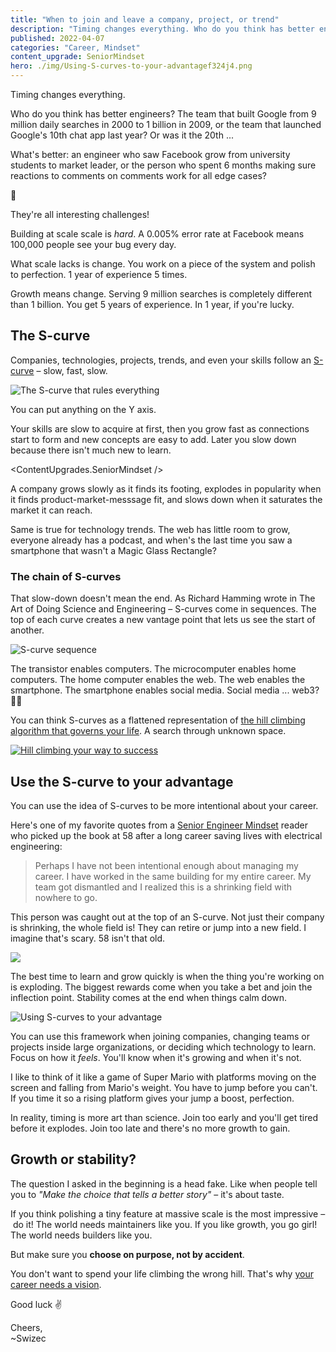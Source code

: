 ```yaml
---
title: "When to join and leave a company, project, or trend"
description: "Timing changes everything. Who do you think has better engineers? The team that built Google from 9 million daily searches in 2000 to 1 billion in 2009, or the team that launched Google's 10th chat app last year?"
published: 2022-04-07
categories: "Career, Mindset"
content_upgrade: SeniorMindset
hero: ./img/Using-S-curves-to-your-advantagef324j4.png
---
```



Timing changes everything.

Who do you think has better engineers? The team that built Google from 9 million daily searches in 2000 to 1 billion in 2009, or the team that launched Google's 10th chat app last year? Or was it the 20th ...

What's better: an engineer who saw Facebook grow from university students to market leader, or the person who spent 6 months making sure reactions to comments on comments work for all edge cases?

🤔

They're all interesting challenges!

Building at scale scale is _hard_. A 0.005% error rate at Facebook means 100,000 people see your bug every day.

What scale lacks is change. You work on a piece of the system and polish to perfection. 1 year of experience 5 times.

Growth means change. Serving 9 million searches is completely different than 1 billion. You get 5 years of experience. In 1 year, if you're lucky.

## The S-curve

Companies, technologies, projects, trends, and even your skills follow an [S-curve](https://www.indeed.com/career-advice/career-development/s-curve) – slow, fast, slow.

![The S-curve that rules everything](./img/The-S-curve-that-rules-everything2jijcf.png)

You can put anything on the Y axis.

Your skills are slow to acquire at first, then you grow fast as connections start to form and new concepts are easy to add. Later you slow down because there isn't much new to learn.

<ContentUpgrades.SeniorMindset />

A company grows slowly as it finds its footing, explodes in popularity when it finds product-market-messsage fit, and slows down when it saturates the market it can reach.

Same is true for technology trends. The web has little room to grow, everyone already has a podcast, and when's the last time you saw a smartphone that wasn't a Magic Glass Rectangle?

### The chain of S-curves

That slow-down doesn't mean the end. As Richard Hamming wrote in The Art of Doing Science and Engineering – S-curves come in sequences. The top of each curve creates a new vantage point that lets us see the start of another.

![S-curve sequence](./img/S-curve-sequence0b7bib.png)

The transistor enables computers. The microcomputer enables home computers. The home computer enables the web. The web enables the smartphone. The smartphone enables social media. Social media ... web3? 🤷‍♀️

You can think S-curves as a flattened representation of [the hill climbing algorithm that governs your life](https://swizec.com/blog/deep-work-december/). A search through unknown space.

[![Hill climbing your way to success](https://swizec.com/wp-content/uploads/2016/11/giphy-2.gif)](https://swizec.com/blog/deep-work-december/)

## Use the S-curve to your advantage

You can use the idea of S-curves to be more intentional about your career.

Here's one of my favorite quotes from a [Senior Engineer Mindset](https://swizec.com/senior-mindset) reader who picked up the book at 58 after a long career saving lives with electrical engineering:

> Perhaps I have not been intentional enough about managing my career. I have worked in the same building for my entire career. My team got dismantled and I realized this is a shrinking field with nowhere to go.

This person was caught out at the top of an S-curve. Not just their company is shrinking, the whole field is! They can retire or jump into a new field. I imagine that's scary. 58 isn't that old.

![](giphy:im_in_my_prime)

The best time to learn and grow quickly is when the thing you're working on is exploding. The biggest rewards come when you take a bet and join the inflection point. Stability comes at the end when things calm down.

![Using S-curves to your advantage](./img/Using-S-curves-to-your-advantagef324j4.png)

You can use this framework when joining companies, changing teams or projects inside large organizations, or deciding which technology to learn. Focus on how it _feels_. You'll know when it's growing and when it's not.

I like to think of it like a game of Super Mario with platforms moving on the screen and falling from Mario's weight. You have to jump before you can't. If you time it so a rising platform gives your jump a boost, perfection.

In reality, timing is more art than science. Join too early and you'll get tired before it explodes. Join too late and there's no more growth to gain.

## Growth or stability?

The question I asked in the beginning is a head fake. Like when people tell you to _"Make the choice that tells a better story"_ – it's about taste.

If you think polishing a tiny feature at massive scale is the most impressive – do it! The world needs maintainers like you. If you like growth, you go girl! The world needs builders like you.

But make sure you **choose on purpose, not by accident**.

You don't want to spend your life climbing the wrong hill. That's why [your career needs a vision](https://swizec.com/blog/your-career-needs-a-vision/).

Good luck ✌️

Cheers,<br/>
~Swizec
